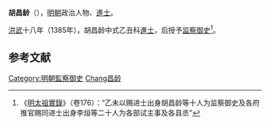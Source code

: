 '''胡昌龄'''（{{bd|?||?|}}），[[明朝|明朝]]政治人物、[[進士|進士]]。

[[洪武|洪武]]十八年（1385年），胡昌龄中式乙丑科[[進士|進士]]，后授予[[监察御史|监察御史]]<ref>《[[明太祖實錄|明太祖實錄]]》（卷176）：“乙未以赐进士出身胡昌龄等十人为监察御史及各府推官赐同进士出身李烜等二十人为各部试主事及各县丞”</ref>。

==参考文献==
<div class="references-small">
<references />
</div>

{{明朝人物小作品}}
{{洪武十八年乙丑科殿試金榜}}
{{DEFAULTSORT:Hu胡}}
[[Category:明朝監察御史|Category:明朝監察御史]]
[[Category:胡姓|Chang昌龄]]